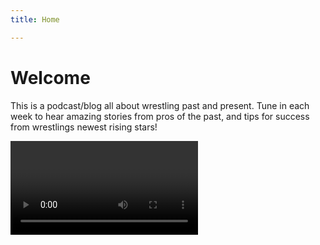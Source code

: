 ```yaml
---
title: Home

---
```


# Welcome

This is a podcast/blog all about wrestling past and present. Tune in each week to hear amazing
stories from pros of the past, and tips for success from wrestlings newest rising stars!

<Video vid="pYRsgs1WQ14"/>